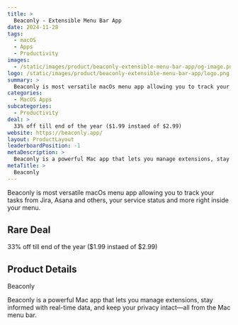 ```yaml
---
title: >
  Beaconly - Extensible Menu Bar App
date: 2024-11-28
tags:
  - macOS
  - Apps
  - Productivity
images:
  - /static/images/product/beaconly-extensible-menu-bar-app/og-image.png
logo: /static/images/product/beaconly-extensible-menu-bar-app/logo.png
summary: >
  Beaconly is most versatile macOs menu app allowing you to track your tasks from Jira, Asana and others, your service status and more right inside your menu.
categories:
  - MacOS Apps
subcategories:
  - Productivity
deal: >
  33% off till end of the year ($1.99 instaed of $2.99)
website: https://beaconly.app/
layout: ProductLayout
leaderboardPosition: -1
metaDescription: >
  Beaconly is a powerful Mac app that lets you manage extensions, stay informed with real-time data, and keep your privacy intact—all from the Mac menu bar.
metaTitle: >
  Beaconly
---
```

Beaconly is most versatile macOs menu app allowing you to track your tasks from Jira, Asana and others, your service status and more right inside your menu.

## Rare Deal

33% off till end of the year ($1.99 instaed of $2.99)

## Product Details

Beaconly

Beaconly is a powerful Mac app that lets you manage extensions, stay informed with real-time data, and keep your privacy intact—all from the Mac menu bar.
